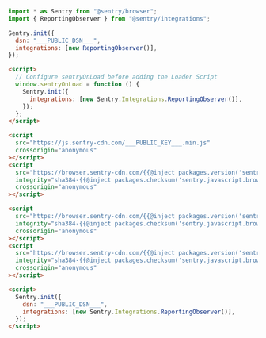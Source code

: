<SignInNote />

```javascript {tabTitle: npm}
import * as Sentry from "@sentry/browser";
import { ReportingObserver } from "@sentry/integrations";

Sentry.init({
  dsn: "___PUBLIC_DSN___",
  integrations: [new ReportingObserver()],
});
```

```html {tabTitle: Loader}
<script>
  // Configure sentryOnLoad before adding the Loader Script
  window.sentryOnLoad = function () {
    Sentry.init({
      integrations: [new Sentry.Integrations.ReportingObserver()],
    });
  };
</script>

<script
  src="https://js.sentry-cdn.com/___PUBLIC_KEY___.min.js"
  crossorigin="anonymous"
></script>
<script
  src="https://browser.sentry-cdn.com/{{@inject packages.version('sentry.javascript.browser') }}/reportingobserver.min.js"
  integrity="sha384-{{@inject packages.checksum('sentry.javascript.browser', 'reportingobserver.min.js', 'sha384-base64') }}"
  crossorigin="anonymous"
></script>
```

```html {tabTitle: CDN}
<script
  src="https://browser.sentry-cdn.com/{{@inject packages.version('sentry.javascript.browser') }}/bundle.tracing.min.js"
  integrity="sha384-{{@inject packages.checksum('sentry.javascript.browser', 'bundle.tracing.min.js', 'sha384-base64') }}"
  crossorigin="anonymous"
></script>
<script
  src="https://browser.sentry-cdn.com/{{@inject packages.version('sentry.javascript.browser') }}/reportingobserver.min.js"
  integrity="sha384-{{@inject packages.checksum('sentry.javascript.browser', 'reportingobserver.min.js', 'sha384-base64') }}"
  crossorigin="anonymous"
></script>

<script>
  Sentry.init({
    dsn: "___PUBLIC_DSN___",
    integrations: [new Sentry.Integrations.ReportingObserver()],
  });
</script>
```
